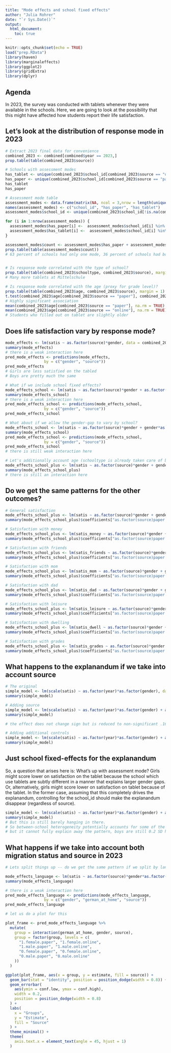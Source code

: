 ```yaml
---
title: "Mode effects and school fixed effects"
author: "Julia Rohrer"
date: "`r Sys.Date()`"
output: 
  html_document:
    toc: true
---
```


```r
knitr::opts_chunk$set(echo = TRUE)
load("prep.RData")
library(haven)
library(marginaleffects)
library(ggplot2)
library(gridExtra)
library(dplyr)

```

## Agenda
In 2023, the survey was conducted with tablets whenever they were available in the schools.
Here, we are going to look at the possibility that this might have affected how students report their life satisfaction.


## Let's look at the distribution of response mode in 2023

```r
# Extract 2023 final data for convenience
combined_2023 <- combined[combined$year == 2023,]
prop.table(table(combined_2023$source))

# Schools with assessment modes
has_tablet <- unique(combined_2023$school_id[combined_2023$source == "online" & !is.na(combined_2023$school_id)])
has_paper <- unique(combined_2023$school_id[combined_2023$source == "paper" & !is.na(combined_2023$school_id)])
has_tablet
has_paper

# Assessment mode table
assessment_modes <- data.frame(matrix(NA, ncol = 3,nrow = length(unique(combined_2023$school_id[!is.na(combined_2023$school_id)]))))
names(assessment_modes) <- c("school_id", "has_paper", "has_tablet")
assessment_modes$school_id <- unique(combined_2023$school_id[!is.na(combined_2023$school_id)])

for (i in 1:nrow(assessment_modes)) {
  assessment_modes$has_paper[i] <-  assessment_modes$school_id[i] %in% has_paper
  assessment_modes$has_tablet[i] <-  assessment_modes$school_id[i] %in% has_tablet
}

assessment_modes$count <- assessment_modes$has_paper + assessment_modes$has_tablet
prop.table(table(assessment_modes$count))
# 63 percent of schools had only one mode, 36 percent of schools had both


# Is response mode correlated with the type of school?
prop.table(table(combined_2023$schooltype, combined_2023$source), margin = 1)
# Many more tablets at Mittelschule

# Is response mode correlated with the age (proxy for grade level)?
prop.table(table(combined_2023$age, combined_2023$source), margin = 1)
t.test(combined_2023$age[combined_2023$source == "paper"], combined_2023$age[combined_2023$source == "online"])
# Highly significant association
mean(combined_2023$age[combined_2023$source == "paper"], na.rm = TRUE)
mean(combined_2023$age[combined_2023$source == "online"], na.rm = TRUE)
# Students who filled out on tablet are slightly older
```
## Does life satisfaction vary by response mode?
```r
mode_effects <- lm(satis ~ as.factor(source)*gender, data = combined_2023)
summary(mode_effects)
# there is a weak interaction here
pred_mode_effects <- predictions(mode_effects,
                 by = c("gender", "source"))
pred_mode_effects
# Girls are less satisfied on the tabled
# Boys are pretty much the same

# What if we include school fixed effects?
mode_effects_school <- lm(satis ~ as.factor(source)*gender + as.factor(school_id), data = combined[combined$year == 2023,])
summary(mode_effects_school)
# there is a weak interaction here
pred_mode_effects_school <- predictions(mode_effects_school,
                 by = c("gender", "source"))
pred_mode_effects_school

# What about if we allow the gender-gap to vary by school?
mode_effects_school <- lm(satis ~ as.factor(source)*gender + gender*as.factor(school_id), data = combined_2023)
summary(mode_effects_school)
pred_mode_effects_school <- predictions(mode_effects_school,
                 by = c("gender", "source"))
pred_mode_effects_school
# there is still weak interaction here

# Let's additionally account age (schooltype is already taken care of by school fixed effect)
mode_effects_school_plus <- lm(satis ~ as.factor(source)*gender + gender*as.factor(school_id) + gender*age, data = combined_2023)
summary(mode_effects_school_plus)
# there is still an interaction here


```


## Do we get the same patterns for the other outcomes?
```r
# General satisfaction
mode_effects_school_plus <- lm(satis ~ as.factor(source)*gender + gender*as.factor(school_id) + gender*age, data = combined_2023)
summary(mode_effects_school_plus)$coefficients["as.factor(source)paper:gendermale",]

# Satisfaction with money
mode_effects_school_plus <- lm(satis_money ~ as.factor(source)*gender + gender*as.factor(school_id) + gender*age, data = combined_2023)
summary(mode_effects_school_plus)$coefficients["as.factor(source)paper:gendermale",]

# Satisfaction with friends
mode_effects_school_plus <- lm(satis_friends ~ as.factor(source)*gender + gender*as.factor(school_id) + gender*age, data = combined_2023)
summary(mode_effects_school_plus)$coefficients["as.factor(source)paper:gendermale",]

# Satisfaction with mom
mode_effects_school_plus <- lm(satis_mom ~ as.factor(source)*gender + gender*as.factor(school_id) + gender*age, data = combined_2023)
summary(mode_effects_school_plus)$coefficients["as.factor(source)paper:gendermale",]

# Satisfaction with dad
mode_effects_school_plus <- lm(satis_dad ~ as.factor(source)*gender + gender*as.factor(school_id) + gender*age, data = combined_2023)
summary(mode_effects_school_plus)$coefficients["as.factor(source)paper:gendermale",]

# Satisfaction with leisure
mode_effects_school_plus <- lm(satis_leisure ~ as.factor(source)*gender + gender*as.factor(school_id) + gender*age, data = combined_2023)
summary(mode_effects_school_plus)$coefficients["as.factor(source)paper:gendermale",]

# Satisfaction with dwelling
mode_effects_school_plus <- lm(satis_dwell ~ as.factor(source)*gender + gender*as.factor(school_id) + gender*age, data = combined_2023)
summary(mode_effects_school_plus)$coefficients["as.factor(source)paper:gendermale",]

# Satisfaction with grades
mode_effects_school_plus <- lm(satis_grades ~ as.factor(source)*gender + gender*as.factor(school_id) + gender*age, data = combined_2023)
summary(mode_effects_school_plus)$coefficients["as.factor(source)paper:gendermale",]

```

## What happens to the explanandum if we take into account source
```r
# The original
simple_model <- lm(scale(satis) ~ as.factor(year)*as.factor(gender), data = combined, weights = wph)
summary(simple_model)

# Adding source
simple_model <- lm(scale(satis) ~ as.factor(year)*as.factor(gender) + as.factor(source)*as.factor(gender), data = combined, weights = wph)
summary(simple_model)

# the effect does not change sign but is reduced to non-significant .16

# Adding additional controls
simple_model <- lm(scale(satis) ~ as.factor(year)*as.factor(gender) + as.factor(source)*as.factor(gender) + as.factor(school_id), data = combined, weights = wph)
summary(simple_model)


```


## Just school fixed-effects for the explanandum
So, a question that arises here is: What's up with assessment mode?
Girls might score lower on satisfaction on the tablet because the school which use tablets are subtly different in a manner that explains larger gender gaps.
Or, alternatively, girls might score lower on satisfaction on tablet because of the tablet.
In the former case, assuming that this completely drives the explanandum, controlling for the school_id should make the explanandum disappear (regardless of source).

```r
simple_model <- lm(scale(satis) ~ as.factor(year)*as.factor(gender) + as.factor(school_id)*as.factor(gender), data = combined, weights = wph)
summary(simple_model)
# But this is still barely hanging in there.
# So between-school heterogeneity potentially accounts for some of the observed differences
# but it cannot fully explain away the pattern, boys are still 0.2 SD happier considering the differene in difference

```


## What happens if we take into account both migration status and source in 2023

```r
# Lets split things up -- do we get the same pattern if we split by language at home?

mode_effects_language <- lm(satis ~ as.factor(source)*gender*as.factor(german_at_home), data = combined_2023)
summary(mode_effects_language)

# there is a weak interaction here
pred_mode_effects_language <- predictions(mode_effects_language,
                 by = c("gender", "german_at_home", "source"))
pred_mode_effects_language

# let us do a plot for this

plot_frame <- pred_mode_effects_language %>%
  mutate(
    group = interaction(german_at_home, gender, source),
    group = factor(group, levels = c(
      "1.female.paper", "1.female.online",
      "1.male.paper", "1.male.online",
      "0.female.paper", "0.female.online",
      "0.male.paper", "0.male.online"
    ))
  )

ggplot(plot_frame, aes(x = group, y = estimate, fill = source)) +
  geom_bar(stat = "identity", position = position_dodge(width = 0.8)) +
  geom_errorbar(
    aes(ymin = conf.low, ymax = conf.high),
    width = 0.2,
    position = position_dodge(width = 0.8)
  ) +
  labs(
    x = "Groups",
    y = "Estimate",
    fill = "Source"
  ) +
  theme_minimal() +
  theme(
    axis.text.x = element_text(angle = 45, hjust = 1)
  )

```

